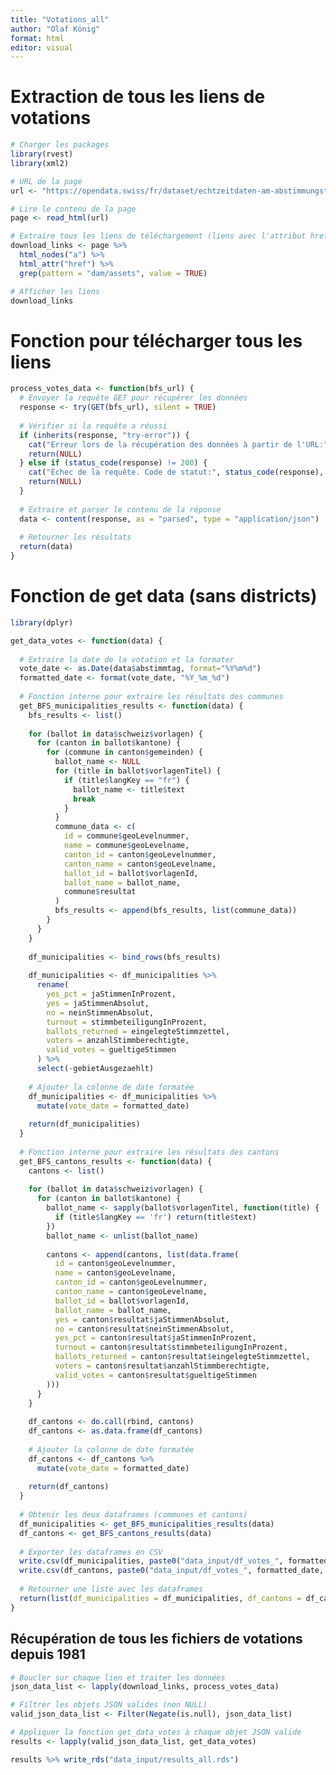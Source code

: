 ```yaml
---
title: "Votations_all"
author: "Olaf König"
format: html
editor: visual
---
```


# Extraction de tous les liens de votations

```r

# Charger les packages
library(rvest)
library(xml2)

# URL de la page
url <- "https://opendata.swiss/fr/dataset/echtzeitdaten-am-abstimmungstag-zu-eidgenoessischen-abstimmungsvorlagen"

# Lire le contenu de la page
page <- read_html(url)

# Extraire tous les liens de téléchargement (liens avec l'attribut href)
download_links <- page %>%
  html_nodes("a") %>%
  html_attr("href") %>%
  grep(pattern = "dam/assets", value = TRUE)

# Afficher les liens
download_links

```

# Fonction pour télécharger tous les liens

```r

process_votes_data <- function(bfs_url) {
  # Envoyer la requête GET pour récupérer les données
  response <- try(GET(bfs_url), silent = TRUE)
  
  # Vérifier si la requête a réussi
  if (inherits(response, "try-error")) {
    cat("Erreur lors de la récupération des données à partir de l'URL:", bfs_url, "\n")
    return(NULL)
  } else if (status_code(response) != 200) {
    cat("Échec de la requête. Code de statut:", status_code(response), "URL:", bfs_url, "\n")
    return(NULL)
  }
  
  # Extraire et parser le contenu de la réponse
  data <- content(response, as = "parsed", type = "application/json")
  
  # Retourner les résultats
  return(data)
}

```

# Fonction de get data (sans districts)

```r

library(dplyr)

get_data_votes <- function(data) {
  
  # Extraire la date de la votation et la formater
  vote_date <- as.Date(data$abstimmtag, format="%Y%m%d")
  formatted_date <- format(vote_date, "%Y_%m_%d")
  
  # Fonction interne pour extraire les résultats des communes
  get_BFS_municipalities_results <- function(data) {
    bfs_results <- list()
    
    for (ballot in data$schweiz$vorlagen) {
      for (canton in ballot$kantone) {
        for (commune in canton$gemeinden) {
          ballot_name <- NULL
          for (title in ballot$vorlagenTitel) {
            if (title$langKey == "fr") {
              ballot_name <- title$text
              break
            }
          }
          commune_data <- c(
            id = commune$geoLevelnummer,
            name = commune$geoLevelname,
            canton_id = canton$geoLevelnummer,
            canton_name = canton$geoLevelname,
            ballot_id = ballot$vorlagenId,
            ballot_name = ballot_name,
            commune$resultat
          )
          bfs_results <- append(bfs_results, list(commune_data))
        }
      }
    }
    
    df_municipalities <- bind_rows(bfs_results)
    
    df_municipalities <- df_municipalities %>%
      rename(
        yes_pct = jaStimmenInProzent,
        yes = jaStimmenAbsolut,
        no = neinStimmenAbsolut,
        turnout = stimmbeteiligungInProzent,
        ballots_returned = eingelegteStimmzettel,
        voters = anzahlStimmberechtigte,
        valid_votes = gueltigeStimmen
      ) %>%
      select(-gebietAusgezaehlt)
    
    # Ajouter la colonne de date formatée
    df_municipalities <- df_municipalities %>%
      mutate(vote_date = formatted_date)
    
    return(df_municipalities)
  }
  
  # Fonction interne pour extraire les résultats des cantons
  get_BFS_cantons_results <- function(data) {
    cantons <- list()
    
    for (ballot in data$schweiz$vorlagen) {
      for (canton in ballot$kantone) {
        ballot_name <- sapply(ballot$vorlagenTitel, function(title) {
          if (title$langKey == 'fr') return(title$text)
        })
        ballot_name <- unlist(ballot_name)
        
        cantons <- append(cantons, list(data.frame(
          id = canton$geoLevelnummer,
          name = canton$geoLevelname,
          canton_id = canton$geoLevelnummer,
          canton_name = canton$geoLevelname,
          ballot_id = ballot$vorlagenId,
          ballot_name = ballot_name,
          yes = canton$resultat$jaStimmenAbsolut,
          no = canton$resultat$neinStimmenAbsolut,
          yes_pct = canton$resultat$jaStimmenInProzent,
          turnout = canton$resultat$stimmbeteiligungInProzent,
          ballots_returned = canton$resultat$eingelegteStimmzettel,
          voters = canton$resultat$anzahlStimmberechtigte,
          valid_votes = canton$resultat$gueltigeStimmen
        )))
      }
    }
    
    df_cantons <- do.call(rbind, cantons)
    df_cantons <- as.data.frame(df_cantons)
    
    # Ajouter la colonne de date formatée
    df_cantons <- df_cantons %>%
      mutate(vote_date = formatted_date)
    
    return(df_cantons)
  }
  
  # Obtenir les deux dataframes (communes et cantons)
  df_municipalities <- get_BFS_municipalities_results(data)
  df_cantons <- get_BFS_cantons_results(data)
  
  # Exporter les dataframes en CSV
  write.csv(df_municipalities, paste0("data_input/df_votes_", formatted_date, "_municipalities.csv"), row.names = FALSE)
  write.csv(df_cantons, paste0("data_input/df_votes_", formatted_date, "_cantons.csv"), row.names = FALSE)
  
  # Retourner une liste avec les dataframes
  return(list(df_municipalities = df_municipalities, df_cantons = df_cantons))
}

```

## Récupération de tous les fichiers de votations depuis 1981

```r


# Boucler sur chaque lien et traiter les données
json_data_list <- lapply(download_links, process_votes_data)

# Filtrer les objets JSON valides (non NULL)
valid_json_data_list <- Filter(Negate(is.null), json_data_list)

# Appliquer la fonction get_data_votes à chaque objet JSON valide
results <- lapply(valid_json_data_list, get_data_votes)

results %>% write_rds("data_input/results_all.rds")
```
